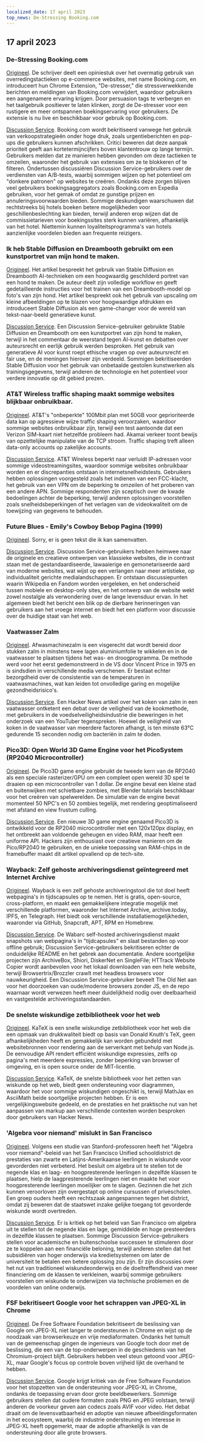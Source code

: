 ```yaml
---
localized_date: 17 april 2023
top_news: De-Stressing Booking.com
---
```




<CallToAction />

<Steps>

## 17 april 2023

### De-Stressing Booking.com

[Origineel](https://www.alexcharlton.co/projects/booking-com-de-stresser).
De schrijver deelt een opiniestuk over het overmatig gebruik van overredingstactieken op e-commerce websites, met name Booking.com, en introduceert hun Chrome Extension, "De-stresser," die stressverwekkende berichten en meldingen van Booking.com verwijdert, waardoor gebruikers een aangenamere ervaring krijgen. Door persuasion tags te verbergen en het taalgebruik positiever te laten klinken, zorgt de De-stresser voor een rustigere en meer ontspannen boekingservaring voor gebruikers. De extensie is nu live en beschikbaar voor gebruik op Booking.com.

[Discussion Service](http://news.ycombinator.com/item?id=35590734).
Booking.com wordt bekritiseerd vanwege het gebruik van verkoopstrategieën onder hoge druk, zoals urgentieberichten en pop-ups die gebruikers kunnen afschrikken. Critici beweren dat deze aanpak prioriteit geeft aan kortetermijncijfers boven klantentrouw op lange termijn. Gebruikers melden dat ze manieren hebben gevonden om deze tactieken te omzeilen, waaronder het gebruik van extensies om ze te blokkeren of te filteren. Ondertussen discussiëren Discussion Service-gebruikers over de verdiensten van A/B-tests, waarbij sommigen wijzen op het potentieel om "donkere patronen" op websites te creëren. Ondanks deze zorgen blijven veel gebruikers boekingsaggregators zoals Booking.com en Expedia gebruiken, voor het gemak of omdat ze gunstige prijzen en annuleringsvoorwaarden bieden. Sommige deskundigen waarschuwen dat rechtstreeks bij hotels boeken betere mogelijkheden voor geschillenbeslechting kan bieden, terwijl anderen erop wijzen dat de commissietarieven voor boekingssites sterk kunnen variëren, afhankelijk van het hotel. Niettemin kunnen loyaliteitsprogramma's van hotels aanzienlijke voordelen bieden aan frequente reizigers.

### Ik heb Stable Diffusion en Dreambooth gebruikt om een kunstportret van mijn hond te maken.

[Origineel](https://www.shruggingface.com/blog/how-i-used-stable-diffusion-and-dreambooth-to-create-a-painted-portrait-of-my-dog).
Het artikel bespreekt het gebruik van Stable Diffusion en Dreambooth AI-technieken om een hoogwaardig geschilderd portret van een hond te maken. De auteur deelt zijn volledige workflow en geeft gedetailleerde instructies voor het trainen van een Dreambooth-model op foto's van zijn hond. Het artikel bespreekt ook het gebruik van upscaling om kleine afbeeldingen op te blazen voor hoogwaardige afdrukken en introduceert Stable Diffusion als een game-changer voor de wereld van tekst-naar-beeld generatieve kunst.

[Discussion Service](http://news.ycombinator.com/item?id=35592847).
Een Discussion Service-gebruiker gebruikte Stable Diffusion en Dreambooth om een kunstportret van zijn hond te maken, terwijl in het commentaar de weerstand tegen AI-kunst en debatten over auteursrecht en eerlijk gebruik werden besproken. Het gebruik van generatieve AI voor kunst roept ethische vragen op over auteursrecht en fair use, en de meningen hierover zijn verdeeld. Sommigen bekritiseerden Stable Diffusion voor het gebruik van onbetaalde gestolen kunstwerken als trainingsgegevens, terwijl anderen de technologie en het potentieel voor verdere innovatie op dit gebied prezen.

### AT&T Wireless traffic shaping maakt sommige websites blijkbaar onbruikbaar.

[Origineel](https://adriano.fyi/post/2023/2023-04-16-att-traffic-shaping-makes-websites-unusable/).
AT&T's "onbeperkte" 100Mbit plan met 50GB voor geprioriteerde data kan op agressieve wijze traffic shaping veroorzaken, waardoor sommige websites onbruikbaar zijn, terwijl een test aantoonde dat een Verizon SIM-kaart niet hetzelfde probleem had. Akamai verkeer toont bewijs van opzettelijke manipulatie van de TCP stroom. Traffic shaping treft alleen data-only accounts op zakelijke accounts.

[Discussion Service](http://news.ycombinator.com/item?id=35592607).
AT&T Wireless beperkt naar verluidt IP-adressen voor sommige videostreamingsites, waardoor sommige websites onbruikbaar worden en er discrepanties ontstaan in internetsnelheidstests. Gebruikers hebben oplossingen voorgesteld zoals het indienen van een FCC-klacht, het gebruik van een VPN om de beperking te omzeilen of het proberen van een andere APN. Sommige respondenten zijn sceptisch over de kwade bedoelingen achter de beperking, terwijl anderen oplossingen voorstellen zoals snelheidsbeperkingen of het verlagen van de videokwaliteit om de toewijzing van gegevens te behouden.

### Future Blues - Emily's Cowboy Bebop Pagina (1999)

[Origineel](https://futureblues.com/).
Sorry, er is geen tekst die ik kan samenvatten.

[Discussion Service](http://news.ycombinator.com/item?id=35589124).
Discussion Service-gebruikers hebben heimwee naar de originele en creatieve ontwerpen van klassieke websites, die in contrast staan met de gestandaardiseerde, lawaaierige en gemonetariseerde aard van moderne websites, wat wijst op een verlangen naar meer artistieke, op individualiteit gerichte medialandschappen. Er ontstaan discussiepunten waarin Wikipedia en Fandom worden vergeleken, en het onderscheid tussen mobiele en desktop-only sites, en het ontwerp van de website wekt zowel nostalgie als verwondering over de lange levensduur ervan. In het algemeen biedt het bericht een blik op de dierbare herinneringen van gebruikers aan het vroege internet en biedt het een platform voor discussie over de huidige staat van het web.

### Vaatwasser Zalm

[Origineel](https://en.wikipedia.org/wiki/Dishwasher_salmon).
Afwasmachinezalm is een visgerecht dat wordt bereid door stukken zalm in minstens twee lagen aluminiumfolie te wikkelen en in de vaatwasser te plaatsen tijdens het was- en droogprogramma. De methode werd voor het eerst gedemonstreerd in de VS door Vincent Price in 1975 en is sindsdien in verschillende media verschenen. Er bestaat echter bezorgdheid over de consistentie van de temperaturen in vaatwasmachines, wat kan leiden tot onvolledige garing en mogelijke gezondheidsrisico's.

[Discussion Service](http://news.ycombinator.com/item?id=35586683).
Een Hacker News artikel over het koken van zalm in een vaatwasser ontketent een debat over de veiligheid van de kookmethode, met gebruikers in de voedselveiligheidsindustrie die beweringen in het onderzoek van een YouTuber tegenspreken. Hoewel de veiligheid van koken in de vaatwasser van meerdere factoren afhangt, is ten minste 63°C gedurende 15 seconden nodig om bacteriën in zalm te doden.

### Pico3D: Open World 3D Game Engine voor het PicoSystem (RP2040 Microcontroller)

[Origineel](https://github.com/bernhardstrobl/Pico3D).
De Pico3D game engine gebruikt de tweede kern van de RP2040 als een speciale rasterizer/GPU om een compleet open wereld 3D spel te draaien op een microcontroller van 1 dollar. De engine bevat een kleine stad en buitenwijken met schietbare zombies, met Blender tutorials beschikbaar voor het creëren van spelwerelden. De simulatie van de engine bevat momenteel 50 NPC's en 50 zombies tegelijk, met rendering geoptimaliseerd met afstand en view frustum culling.

[Discussion Service](http://news.ycombinator.com/item?id=35589172).
Een nieuwe 3D game engine genaamd Pico3D is ontwikkeld voor de RP2040 microcontroller met een 120x120px display, en het ontbreekt aan voldoende geheugen en video RAM, maar heeft een uniforme API. Hackers zijn enthousiast over creatieve manieren om de Pico/RP2040 te gebruiken, en de unieke toepassing van RAM-chips in de framebuffer maakt dit artikel opvallend op de tech-site.

### Wayback: Zelf gehoste archiveringsdienst geïntegreerd met Internet Archive

[Origineel](https://github.com/wabarc/wayback).
Wayback is een zelf gehoste archiveringstool die tot doel heeft webpagina's in tijdscapsules op te nemen. Het is gratis, open-source, cross-platform, en maakt een gemakkelijkere integratie mogelijk met verschillende platformen, waaronder het Internet Archive, archive.today, IPFS, en Telegraph. Het biedt ook verschillende installatiemogelijkheden, waaronder via GitHub, Snapcraft, APT, RPM en Homebrew.

[Discussion Service](http://news.ycombinator.com/item?id=35586845).
De Wabarc self-hosted archiveringsdienst maakt snapshots van webpagina's in "tijdcapsules" en slaat bestanden op voor offline gebruik; Discussion Service-gebruikers bekritiseren echter de onduidelijke README en het gebrek aan documentatie. Andere soortgelijke projecten zijn ArchiveBox, Shiori, DiskerNet en SingleFile; HTTrack Website Copier wordt aanbevolen voor het lokaal downloaden van een hele website, terwijl Browsertrix/Brozzler crawlt met headless browsers voor nauwkeurigheid. Een Discussion Service-gebruiker beveelt The Old Net aan voor het doorzoeken van oude/moderne browsers zonder JS, en de repo waarnaar wordt verwezen heeft meer duidelijkheid nodig over deelbaarheid en vastgestelde archiveringsstandaarden.

### De snelste wiskundige zetbibliotheek voor het web

[Origineel](https://katex.org/).
KaTeX is een snelle wiskundige zetbibliotheek voor het web die een opmaak van drukkwaliteit biedt op basis van Donald Knuth's TeX, geen afhankelijkheden heeft en gemakkelijk kan worden gebundeld met websitebronnen voor rendering aan de serverkant met behulp van Node.js. De eenvoudige API rendert efficiënt wiskundige expressies, zelfs op pagina's met meerdere expressies, zonder beperking van browser of omgeving, en is open source onder de MIT-licentie.

[Discussion Service](http://news.ycombinator.com/item?id=35588985).
KaTeX, de snelste bibliotheek voor het zetten van wiskunde op het web, biedt geen ondersteuning voor diagrammen, waardoor het voor sommige wiskundigen ongeschikt is, terwijl MathJax en AsciiMath beide soortgelijke projecten hebben. Er is een vergelijkingswebsite gedeeld, en de prestaties en het praktische nut van het aanpassen van markup aan verschillende contexten worden besproken door gebruikers van Hacker News.

### 'Algebra voor niemand' mislukt in San Francisco

[Origineel](https://www.joannejacobs.com/post/algebra-for-none-fails-in-san-francisco).
Volgens een studie van Stanford-professoren heeft het "Algebra voor niemand"-beleid van het San Francisco Unified schooldistrict de prestaties van zwarte en Latijns-Amerikaanse leerlingen in wiskunde voor gevorderden niet verbeterd. Het besluit om algebra uit te stellen tot de negende klas en laag- en hoogpresterende leerlingen in dezelfde klassen te plaatsen, hielp de laagpresterende leerlingen niet en maakte het voor hoogpresterende leerlingen moeilijker om te slagen. Gezinnen die het zich kunnen veroorloven zijn overgestapt op online cursussen of privéscholen. Een groep ouders heeft een rechtszaak aangespannen tegen het district, omdat zij beweren dat de staatswet inzake gelijke toegang tot gevorderde wiskunde wordt overtreden.

[Discussion Service](http://news.ycombinator.com/item?id=35595026).
Er is kritiek op het beleid van San Francisco om algebra uit te stellen tot de negende klas en lage, gemiddelde en hoge presteerders in dezelfde klassen te plaatsen. Sommige Discussion Service-gebruikers stellen voor academische en buitenschoolse successen te stimuleren door ze te koppelen aan een financiële beloning, terwijl anderen stellen dat het subsidiëren van hoger onderwijs via kredietsystemen om later de universiteit te betalen een betere oplossing zou zijn. Er zijn discussies over het nut van traditioneel wiskundeonderwijs en de doeltreffendheid van meer financiering om de klassen te verkleinen, waarbij sommige gebruikers voorstellen om wiskunde te onderwijzen via technische problemen en de voordelen van online onderwijs.

### FSF bekritiseert Google voor het schrappen van JPEG-XL in Chrome

[Origineel](https://www.phoronix.com/news/FSF-Slams-Google-JPEG-XL).
De Free Software Foundation bekritiseert de beslissing van Google om JPEG-XL niet langer te ondersteunen in Chrome en wijst op de noodzaak van browserkeuze en vrije mediaformaten. Ondanks het tumult van de gemeenschap gingen de ingenieurs van Google toch door met de beslissing, die een van de top-onderwerpen in de geschiedenis van het Chromium-project blijft. Gebruikers hebben veel steun getoond voor JPEG-XL, maar Google's focus op controle boven vrijheid lijkt de overhand te hebben.

[Discussion Service](http://news.ycombinator.com/item?id=35589179).
Google krijgt kritiek van de Free Software Foundation voor het stopzetten van de ondersteuning voor JPEG-XL in Chrome, ondanks de toepassing ervan door grote beeldbewerkers. Sommige gebruikers stellen dat oudere formaten zoals PNG en JPEG volstaan, terwijl anderen de voorkeur geven aan codecs zoals AVIF voor video. Het debat draait om de levensvatbaarheid en adoptie van nieuwe afbeeldingsformaten in het ecosysteem, waarbij de industrie ondersteuning en interesse in JPEG-XL heeft opgemerkt, maar de adoptie afhankelijk is van de ondersteuning door alle grote browsers.

</Steps>
